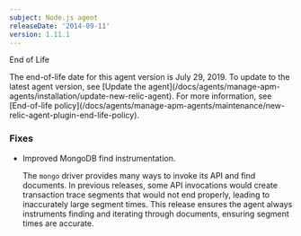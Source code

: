 ```yaml
---
subject: Node.js agent
releaseDate: '2014-09-11'
version: 1.11.1
---
```


End of Life

<Callout variant="important">
  The end-of-life date for this agent version is July 29, 2019. To update to the latest agent version, see [Update the agent](/docs/agents/manage-apm-agents/installation/update-new-relic-agent). For more information, see [End-of-life policy](/docs/agents/manage-apm-agents/maintenance/new-relic-agent-plugin-end-life-policy).
</Callout>

### Fixes

* Improved MongoDB find instrumentation.

  The `mongo` driver provides many ways to invoke its API and find documents. In previous releases, some API invocations would create transaction trace segments that would not end properly, leading to inaccurately large segment times. This release ensures the agent always instruments finding and iterating through documents, ensuring segment times are accurate.
